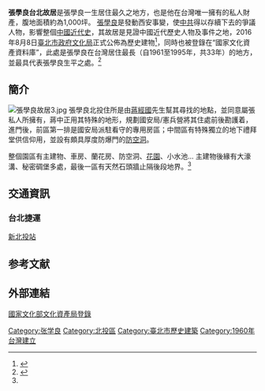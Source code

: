 {{TW monument
|name=張學良故居 
|formername=
|image=張學良故居2.jpg
|imagename=張學良故居外景
|othername=
|formalname=張學良故居 
|level=歷史建築
|class=宅第
|time={{Flagicon|ROC}}[[民國紀年|民國]]四十九年（1960年）
|location={{Flagicon|ROC}}[[臺北市|臺北市]][[北投區|北投區]]復興三路70號 {{Coord|25|05|31.38|N|121|31|50.77|E|display=inline,title}}<br>電話：+886-2-2700-5123
|open=
|cost=
|website=
|reg_url=https://nchdb.boch.gov.tw/assets/overview/historicalBuilding/20160808000001
}}

'''張學良台北故居'''是張學良一生居住最久之地方，也是他在台灣唯一擁有的私人財產，腹地面積約為1,000坪。
[[張學良|張學良]]是發動西安事變，使[[中共|中共]]得以存續下去的爭議人物，影響整個[[中國近代史|中國近代史]]，其故居是見證中國近代歷史人物及事件之地，2016年8月8日[[臺北市政府文化局|臺北市政府文化局]]正式公佈為歷史建物<ref name="#1">{{Cite web |url=https://nchdb.boch.gov.tw/assets/overview/historicalBuilding/20160808000001 |title=國家文化部文化資產局登錄 |access-date=2021-07-14 |archive-date=2017-10-18 |archive-url=https://web.archive.org/web/20171018193531/https://nchdb.boch.gov.tw/assets/overview/historicalBuilding/20160808000001 |dead-url=no }}</ref>，同時也被登錄在“國家文化資產資料庫”，此處是張學良在台灣居住最長（自1961至1995年，共33年）的地方，並最具代表張學良生平之處。<ref>{{Cite web |url=http://www.file.cloud.taipei.gov.tw/publication/2a4fdd63-0057-4528-b10d-ca9bf82c50c7/chapter/%E8%87%BA%E5%8C%97%E5%B8%82%E6%94%BF%E5%BA%9C%E5%85%AC%E5%A0%B1(105%E5%B9%B4%E5%BA%A6)_%E7%AC%AC158%E6%9C%9F_158.pdf |title=臺北市政府文化局 公告 |access-date=2017-02-07 |archive-url=https://web.archive.org/web/20170208033656/http://www.file.cloud.taipei.gov.tw/publication/2a4fdd63-0057-4528-b10d-ca9bf82c50c7/chapter/%E8%87%BA%E5%8C%97%E5%B8%82%E6%94%BF%E5%BA%9C%E5%85%AC%E5%A0%B1(105%E5%B9%B4%E5%BA%A6)_%E7%AC%AC158%E6%9C%9F_158.pdf |archive-date=2017-02-08 |dead-url=yes }}</ref>

==簡介==
[[File:張學良故居3.jpg|thumb]]
張學良北投住所是由[[蔣經國|蔣經國]]先生幫其尋找的地點，並同意屬張私人所擁有，蔣中正用其特殊的地形，規劃國安局/憲兵營將其住處前後勘護着，進門後，前區第一排是國安局派駐看守的專用房區；中間區有特殊獨立的地下禮拜堂供信仰用，並設有頗具厚度防爆門的[[防空洞|防空洞]]。

整個園區有主建物、車房、蘭花房、防空洞、[[花園|花園]]、小水池... 主建物後緣有大濠溝、秘密碉堡多處，最後一區有天然石頭牆止隔後段地界。<ref name="#1"/>

==交通資訊==
===台北捷運===
{{淡水線}}[[新北投站|新北投站]]

==参考文献==
{{Reflist}}

==外部連結==
{{Commons_category|Former Residence of Zhang Xueliang (Taipei)}}
[https://nchdb.boch.gov.tw/assets/overview/historicalBuilding/20160808000001 國家文化部文化資產局登錄] {{Wayback|url=https://nchdb.boch.gov.tw/assets/overview/historicalBuilding/20160808000001 |date=20171018193531 }}
{{臺北市文化資產}}

[[Category:张学良|Category:张学良]]
[[Category:北投區|Category:北投區]]
[[Category:臺北市歷史建築|Category:臺北市歷史建築]]
[[Category:1960年台灣建立|Category:1960年台灣建立]]